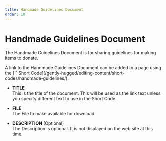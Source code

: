```yaml
---
title: Handmade Guidelines Document
order: 10
---
```

# Handmade Guidelines Document

The Handmade Guidelines Document is for sharing guidelines for making items to donate.

<Aside>
    A link to the Handmade Guidelines Document can be added to a page using the [`<HandmadeGuidelinesLink />` Short Code](/gently-hugged/editing-content/short-codes/handmade-guidelines/).
</Aside>

* **TITLE**\
    This is the title of the document. This will be used as the link text unless you specify different text to use in the Short Code.

* **FILE**\
    The File to make available for download.

* **DESCRIPTION** (Optional)\
    The Description is optional. It is not displayed on the web site at this time.